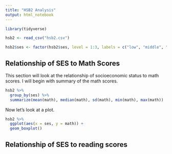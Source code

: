 ```yaml
---
title: "HSB2 Analysis"
output: html_notebook
---
```


```r

library(tidyverse)

hsb2 <- read_csv("hsb2.csv")

hsb2$ses <- factor(hsb2$ses, level = 1:3, labels = c("low", "middle", "high"))

```


## Relationship of SES to Math Scores

This section will look at the relationship of socioeconomic status to
math scores. I will begin with summary of the math scores.

```r

hsb2 %>%
  group_by(ses) %>%
  summarize(mean(math), median(math), sd(math), min(math), max(math))

```

Now let's look at a plot.

```r

hsb2 %>%
  ggplot(aes(x = ses, y = math)) +
  geom_boxplot()

```

## Relationship of SES to reading scores



